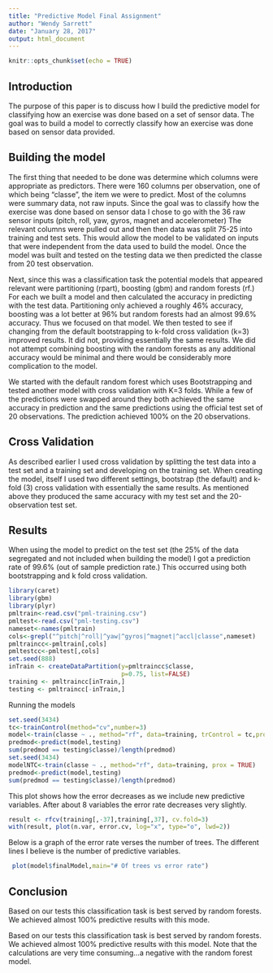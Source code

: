 ```yaml
---
title: "Predictive Model Final Assignment"
author: "Wendy Sarrett"
date: "January 28, 2017"
output: html_document
---
```


```r
knitr::opts_chunk$set(echo = TRUE)
```

## Introduction

The purpose of this paper is to discuss how I build the predictive model for classifying how an exercise was done based on a set of sensor data.  The goal was to build a model to correctly classify how an exercise was done based on sensor data provided.

## Building the model

The first thing that needed to be done was determine which columns were appropriate as predictors.  There were 160 columns per observation, one of which being "classe", the item we were to predict.    Most of the columns were summary data, not raw inputs.    Since the goal was to classify how the exercise was done based on sensor data I chose to go with the 36 raw sensor inputs (pitch, roll,  yaw, gyros, magnet and accelerometer)   The relevant columns were pulled out and then then data was split 75-25 into training and test sets.   This would allow the model to be validated on inputs that were independent from the data used to build the model.  Once the model was built and tested on the testing data we then predicted the classe from 20 test observation.

Next, since this was a classification task the potential models that appeared relevant were partitioning (rpart), boosting (gbm) and random forests (rf.)  For each we built a model and then calculated the accuracy in predicting with the test data.  Partitioning only achieved a roughly 46% accuracy, boosting was a lot better at 96% but random forests had an almost 99.6% accuracy.   Thus we focused on that model.  We then tested to see if changing from the default bootstrapping to  k-fold cross validation (k=3) improved results.   It did not, providing essentially the same results.   We did not attempt combining boosting with the random forests as any additional accuracy would be minimal and there would be considerably more complication to the model.

We started with the default random forest which uses Bootstrapping and tested another model with cross validation with K=3 folds.  While a few of the predictions were swapped around they both achieved the same accuracy in prediction and the same predictions using the official test set of 20 observations.   The prediction achieved 100% on the 20 observations.

## Cross Validation
As described earlier I used cross validation by splitting the test data into a test set and a training set and developing on the training set.   When creating the model, itself I used two different settings, bootstrap (the default) and k-fold (3) cross validation with essentially the same results.  As mentioned above they produced the same accuracy with my test set and the 20-observation test set.

## Results
When using the model to predict on the test set (the 25% of the data segregated and not included when building the model) I got a prediction rate of 99.6% (out of sample prediction rate.)  This occurred using both bootstrapping and k fold cross validation.
 
```r
library(caret)
library(gbm)
library(plyr)
pmltrain<-read.csv("pml-training.csv")
pmltest<-read.csv("pml-testing.csv")
nameset<-names(pmltrain)
cols<-grepl("^pitch|^roll|^yaw|^gyros|^magnet|^accl|classe",nameset)
pmltraincc<-pmltrain[,cols]
pmltestcc<-pmltest[,cols]
set.seed(888)
inTrain <- createDataPartition(y=pmltraincc$classe,
                               p=0.75, list=FALSE)
training <- pmltraincc[inTrain,]
testing <- pmltraincc[-inTrain,]
```

Running the models
```r
set.seed(3434)
tc<-trainControl(method="cv",number=3)
model<-train(classe ~ ., method="rf", data=training, trControl = tc,prox = TRUE)
predmod<-predict(model,testing)
sum(predmod == testing$classe)/length(predmod)
set.seed(3434)
modelNTC<-train(classe ~ ., method="rf", data=training, prox = TRUE)
predmod<-predict(model,testing)
sum(predmod == testing$classe)/length(predmod)
```


This plot shows how the error decreases  as we include new predictive variables. After about 8 variables the error rate decreases very slightly.

```r
result <- rfcv(training[,-37],training[,37], cv.fold=3)
with(result, plot(n.var, error.cv, log="x", type="o", lwd=2))
```

Below is a graph of the error rate verses the number of trees.  The different lines I believe is the number of predictive variables.

```r
 plot(model$finalModel,main="# Of trees vs error rate")
```
## Conclusion
Based on our tests this classification task is best served by random forests.  We achieved almost 100% predictive results with this mode.




Based on our tests this classification task is best served by random forests.  We achieved almost 100% predictive results with this model. Note that the calculations are very time consuming...a negative with the random forest model.

